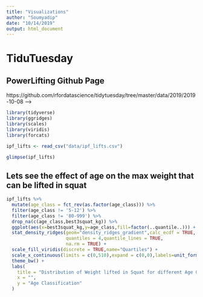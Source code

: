```yaml
---
title: "Visualizations"
author: "Soumyadip"
date: "10/14/2019"
output: html_document
---
```

# TiduTuesday
## PowerLifting Github Page
https://github.com/rfordatascience/tidytuesday/tree/master/data/2019/2019-10-08 -->

```r
library(tidyverse)
library(ggridges)
library(scales)
library(viridis)
library(forcats)
```

```r
ipf_lifts <- read_csv("data/ipf_lifts.csv")
```

```r
glimpse(ipf_lifts)
```

## Lets see the effect of age on the max weight that can be lifted in squat
```r
ipf_lifts %>%
  mutate(age_class = fct_rev(as.factor(age_class))) %>%
  filter(age_class != '5-12') %>%
  filter(age_class != '80-999') %>%
  drop_na(c(age_class,best3squat_kg)) %>%
  ggplot(aes(x=best3squat_kg,y=age_class,fill=factor(..quantile..))) +
  stat_density_ridges(geom="density_ridges_gradient",calc_ecdf = TRUE,
                      quantiles = 4,quantile_lines = TRUE,
                      na.rm = TRUE) +
  scale_fill_viridis(discrete = TRUE,name="Quartiles") +
  scale_x_continuous(limits = c(0,510),expand = c(0,0),labels=unit_format(unit="Kg")) +
  theme_bw() +
  labs(
    title = "Distribution of Weight lifted in Squat for different Age Groups",
    x = "",
    y = "Age Classification"
  )
```
